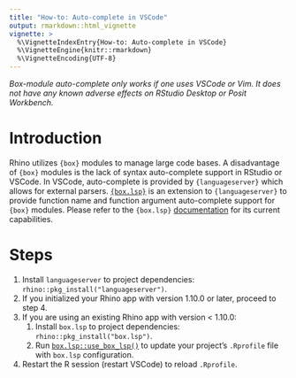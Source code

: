 ```yaml
---
title: "How-to: Auto-complete in VSCode"
output: rmarkdown::html_vignette
vignette: >
  %\VignetteIndexEntry{How-to: Auto-complete in VSCode}
  %\VignetteEngine{knitr::rmarkdown}
  %\VignetteEncoding{UTF-8}
---
```


_Box-module auto-complete only works if one uses VSCode or Vim. It does not have any known adverse effects on RStudio Desktop or Posit Workbench._

# Introduction

Rhino utilizes `{box}` modules to manage large code bases. A disadvantage of `{box}` modules is the lack of syntax auto-complete support in RStudio or VSCode. In VSCode, auto-complete is provided by `{languageserver}` which allows for external parsers. [`{box.lsp}`](https://appsilon.github.io/box.lsp/index.html) is an extension to `{languageserver}` to provide function name and function argument auto-complete support for `{box}` modules. Please refer to the `{box.lsp}` [documentation](https://appsilon.github.io/box.lsp/index.html) for its current capabilities.

# Steps

1. Install `languageserver` to project dependencies: `rhino::pkg_install("languageserver")`.
2. If you initialized your Rhino app with version 1.10.0 or later, proceed to step 4.
3. If you are using an existing Rhino app with version < 1.10.0:
    1. Install `box.lsp` to project dependencies: `rhino::pkg_install("box.lsp")`.
    2. Run [`box.lsp::use_box_lsp()`](https://appsilon.github.io/box.lsp/reference/use_box_lsp.html) to update your project's `.Rprofile` file with `box.lsp` configuration.
4. Restart the R session (restart VSCode) to reload `.Rprofile`.
